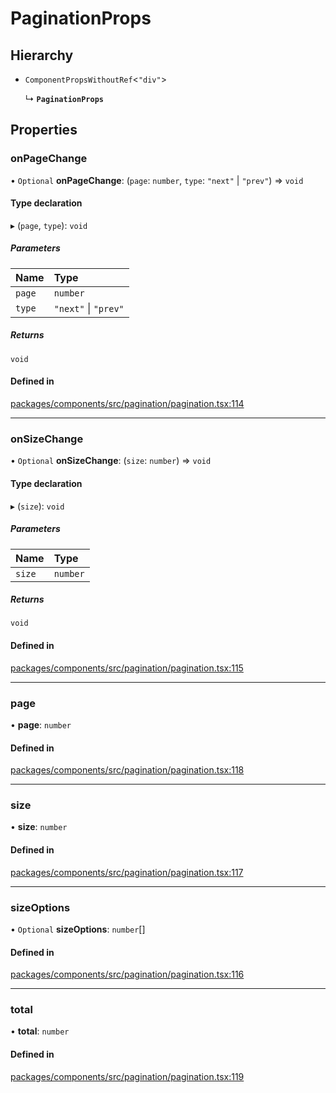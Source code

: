 # PaginationProps

## Hierarchy

- `ComponentPropsWithoutRef`\<`"div"`\>

  ↳ **`PaginationProps`**

## Properties

### onPageChange

• `Optional` **onPageChange**: (`page`: `number`, `type`: `"next"` \| `"prev"`) => `void`

#### Type declaration

▸ (`page`, `type`): `void`

##### Parameters

| Name   | Type                 |
| :----- | :------------------- |
| `page` | `number`             |
| `type` | `"next"` \| `"prev"` |

##### Returns

`void`

#### Defined in

[packages/components/src/pagination/pagination.tsx:114](https://github.com/vtex/shoreline/blob/74b3e0b4f/packages/components/src/pagination/pagination.tsx#L114)

---

### onSizeChange

• `Optional` **onSizeChange**: (`size`: `number`) => `void`

#### Type declaration

▸ (`size`): `void`

##### Parameters

| Name   | Type     |
| :----- | :------- |
| `size` | `number` |

##### Returns

`void`

#### Defined in

[packages/components/src/pagination/pagination.tsx:115](https://github.com/vtex/shoreline/blob/74b3e0b4f/packages/components/src/pagination/pagination.tsx#L115)

---

### page

• **page**: `number`

#### Defined in

[packages/components/src/pagination/pagination.tsx:118](https://github.com/vtex/shoreline/blob/74b3e0b4f/packages/components/src/pagination/pagination.tsx#L118)

---

### size

• **size**: `number`

#### Defined in

[packages/components/src/pagination/pagination.tsx:117](https://github.com/vtex/shoreline/blob/74b3e0b4f/packages/components/src/pagination/pagination.tsx#L117)

---

### sizeOptions

• `Optional` **sizeOptions**: `number`[]

#### Defined in

[packages/components/src/pagination/pagination.tsx:116](https://github.com/vtex/shoreline/blob/74b3e0b4f/packages/components/src/pagination/pagination.tsx#L116)

---

### total

• **total**: `number`

#### Defined in

[packages/components/src/pagination/pagination.tsx:119](https://github.com/vtex/shoreline/blob/74b3e0b4f/packages/components/src/pagination/pagination.tsx#L119)
